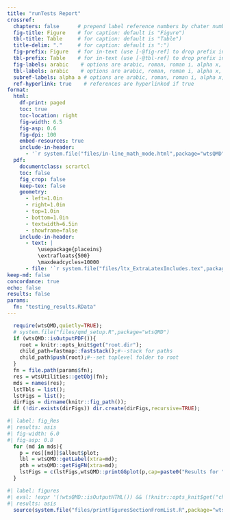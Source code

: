```yaml
---
title: "runTests Report"
crossref:
  chapters: false      # prepend label reference numbers by chater number?
  fig-title: Figure    # for caption: default is "Figure")
  tbl-title: Table     # for caption: default is "Table")
  title-delim: "."     # for caption: default is ":")
  fig-prefix: Figure   # for in-text (use [-@fig-ref] to drop prefix in text)
  tbl-prefix: Table    # for in-text (use [-@tbl-ref] to drop prefix in text)
  fig-labels: arabic    # options are arabic, roman, roman i, alpha x, alpha X; latter two starting from x/X
  tbl-labels: arabic    # options are arabic, roman, roman i, alpha x, alpha X; latter two starting from x/X
  subref-labels: alpha a # options are arabic, roman, roman i, alpha x, alpha X; latter two starting from x/X
  ref-hyperlink: true    # references are hyperlinked if true
format:
  html:
    df-print: paged
    toc: true
    toc-location: right
    fig-width: 6.5
    fig-asp: 0.6
    fig-dpi: 100
    embed-resources: true
    include-in-header: 
      - '`r system.file("files/in-line_math_mode.html",package="wtsQMD")`'
  pdf:
    documentclass: scrartcl
    toc: false
    fig_crop: false
    keep-tex: false
    geometry:
      - left=1.0in
      - right=1.0in
      - top=1.0in
      - bottom=1.0in
      - textwidth=6.5in
      - showframe=false
    include-in-header: 
      - text: |
          \usepackage{placeins}
          \extrafloats{500}
          \maxdeadcycles=10000
      - file: '`r system.file("files/ltx_ExtraLatexIncludes.tex",package="wtsQMD")`'
keep-md: false
concordance: true
echo: false
results: false
params:
  fn: "testing_results.RData"
---
```


```r
  require(wtsQMD,quietly=TRUE);
  # system.file("files/qmd_setup.R",package="wtsQMD")
  if (wtsQMD::isOutputPDF()){
    root = knitr::opts_knit$get("root.dir");
    child_path=fastmap::faststack();#--stack for paths
    child_path$push(root);#--set toplevel folder to root
  }
  fn = file.path(params$fn);
  res = wtsUtilities::getObj(fn);
  mds = names(res);
  lstTbls = list();
  lstFigs = list();
  dirFigs = dirname(knitr::fig_path());
  if (!dir.exists(dirFigs)) dir.create(dirFigs,recursive=TRUE);
```

```r
#| label: fig_Res
#| results: asis
#| fig-width: 6.0
#| fig-asp: 0.8
  for (md in mds){
    p = res[[md]]$allout$plot;
    lbl = wtsQMD::getLabel(xtra=md);
    pth = wtsQMD::getFigFN(xtra=md);
    lstFigs = c(lstFigs,wtsQMD::printGGplot(p,cap=paste0("Results for ",md,"."),ori="P",lbl=lbl,pth=pth));
  }
```

<!-- figures, if not child doc and lstFigs is not empty -->
```r
#| label: figures
#| eval: !expr '(!wtsQMD::isOutputHTML()) && (!knitr::opts_knit$get("child"))'
#| results: asis
  source(system.file("files/printFiguresSectionFromList.R",package="wtsQMD"));
```
